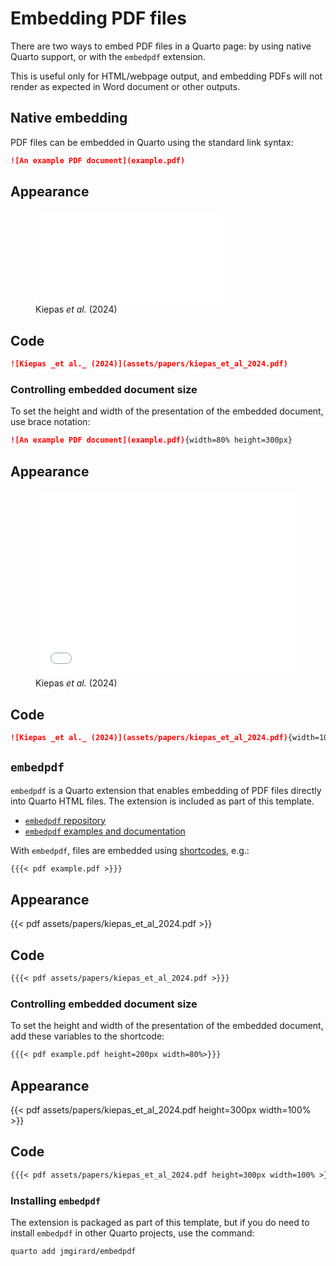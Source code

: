 # Embedding PDF files

There are two ways to embed PDF files in a Quarto page: by using native Quarto support, or with the `embedpdf` extension.

::: { .callout-warning }
This is useful only for HTML/webpage output, and embedding PDFs will not render as expected in Word document or other outputs.
:::

## Native embedding

PDF files can be embedded in Quarto using the standard link syntax:

```markdown
![An example PDF document](example.pdf)
```

::: { .panel-tabset }

## Appearance

![Kiepas _et al._ (2024)](assets/papers/kiepas_et_al_2024.pdf)

## Code

```markdown
![Kiepas _et al._ (2024)](assets/papers/kiepas_et_al_2024.pdf)
```
:::

### Controlling embedded document size

To set the height and width of the presentation of the embedded document, use brace notation:

```markdown
![An example PDF document](example.pdf){width=80% height=300px}
```

::: { .panel-tabset }

## Appearance

![Kiepas _et al._ (2024)](assets/papers/kiepas_et_al_2024.pdf){width=100% height=300px}

## Code

```markdown
![Kiepas _et al._ (2024)](assets/papers/kiepas_et_al_2024.pdf){width=100% height=300px}
```

:::


## `embedpdf`

`embedpdf` is a Quarto extension that enables embedding of PDF files directly into Quarto HTML files. The extension is included as part of this template.

- [`embedpdf` repository](https://github.com/jmgirard/embedpdf)
- [`embedpdf` examples and documentation](https://jmgirard.github.io/embedpdf/example.html)

With `embedpdf`, files are embedded using [shortcodes](https://quarto.org/docs/extensions/shortcodes.html), e.g.:

```markdown
{{{< pdf example.pdf >}}}
```

::: { .panel-tabset }

## Appearance

{{< pdf assets/papers/kiepas_et_al_2024.pdf >}}

## Code

```markdown
{{{< pdf assets/papers/kiepas_et_al_2024.pdf >}}}
```

:::

### Controlling embedded document size

To set the height and width of the presentation of the embedded document, add these variables to the shortcode:

```markdown
{{{< pdf example.pdf height=200px width=80%>}}}
```

::: { .panel-tabset }

## Appearance

{{< pdf assets/papers/kiepas_et_al_2024.pdf height=300px width=100% >}}

## Code

```markdown
{{{< pdf assets/papers/kiepas_et_al_2024.pdf height=300px width=100% >}}}
```

:::

### Installing `embedpdf`

The extension is packaged as part of this template, but if you do need to install `embedpdf` in other Quarto projects, use the command:

```bash
quarto add jmgirard/embedpdf
```